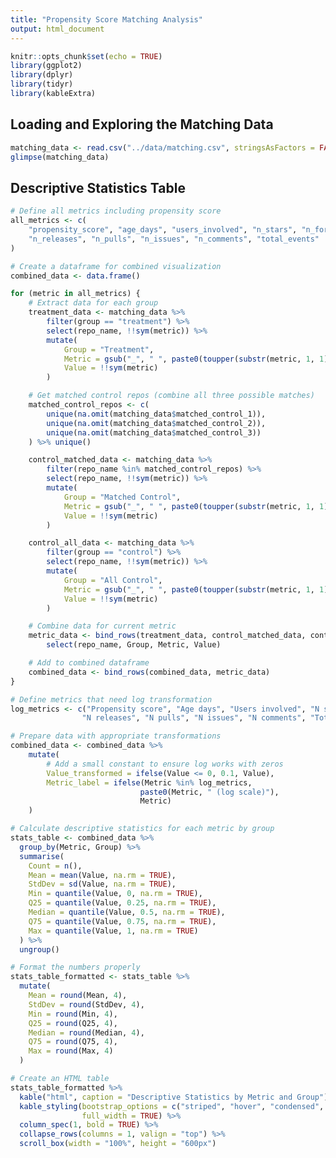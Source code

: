 ```yaml
---
title: "Propensity Score Matching Analysis"
output: html_document
---
```


```r
knitr::opts_chunk$set(echo = TRUE)
library(ggplot2)
library(dplyr)
library(tidyr)
library(kableExtra)
```

## Loading and Exploring the Matching Data

```r
matching_data <- read.csv("../data/matching.csv", stringsAsFactors = FALSE)
glimpse(matching_data)
```

## Descriptive Statistics Table

```r
# Define all metrics including propensity score
all_metrics <- c(
    "propensity_score", "age_days", "users_involved", "n_stars", "n_forks",
    "n_releases", "n_pulls", "n_issues", "n_comments", "total_events"
)

# Create a dataframe for combined visualization
combined_data <- data.frame()

for (metric in all_metrics) {
    # Extract data for each group
    treatment_data <- matching_data %>%
        filter(group == "treatment") %>%
        select(repo_name, !!sym(metric)) %>%
        mutate(
            Group = "Treatment",
            Metric = gsub("_", " ", paste0(toupper(substr(metric, 1, 1)), substr(metric, 2, nchar(metric)))),
            Value = !!sym(metric)
        )

    # Get matched control repos (combine all three possible matches)
    matched_control_repos <- c(
        unique(na.omit(matching_data$matched_control_1)),
        unique(na.omit(matching_data$matched_control_2)),
        unique(na.omit(matching_data$matched_control_3))
    ) %>% unique()

    control_matched_data <- matching_data %>%
        filter(repo_name %in% matched_control_repos) %>%
        select(repo_name, !!sym(metric)) %>%
        mutate(
            Group = "Matched Control",
            Metric = gsub("_", " ", paste0(toupper(substr(metric, 1, 1)), substr(metric, 2, nchar(metric)))),
            Value = !!sym(metric)
        )

    control_all_data <- matching_data %>%
        filter(group == "control") %>%
        select(repo_name, !!sym(metric)) %>%
        mutate(
            Group = "All Control",
            Metric = gsub("_", " ", paste0(toupper(substr(metric, 1, 1)), substr(metric, 2, nchar(metric)))),
            Value = !!sym(metric)
        )

    # Combine data for current metric
    metric_data <- bind_rows(treatment_data, control_matched_data, control_all_data) %>%
        select(repo_name, Group, Metric, Value)

    # Add to combined dataframe
    combined_data <- bind_rows(combined_data, metric_data)
}

# Define metrics that need log transformation
log_metrics <- c("Propensity score", "Age days", "Users involved", "N stars", "N forks",
                "N releases", "N pulls", "N issues", "N comments", "Total events")

# Prepare data with appropriate transformations
combined_data <- combined_data %>%
    mutate(
        # Add a small constant to ensure log works with zeros
        Value_transformed = ifelse(Value <= 0, 0.1, Value),
        Metric_label = ifelse(Metric %in% log_metrics,
                             paste0(Metric, " (log scale)"),
                             Metric)
    )

# Calculate descriptive statistics for each metric by group
stats_table <- combined_data %>%
  group_by(Metric, Group) %>%
  summarise(
    Count = n(),
    Mean = mean(Value, na.rm = TRUE),
    StdDev = sd(Value, na.rm = TRUE),
    Min = quantile(Value, 0, na.rm = TRUE),
    Q25 = quantile(Value, 0.25, na.rm = TRUE),
    Median = quantile(Value, 0.5, na.rm = TRUE),
    Q75 = quantile(Value, 0.75, na.rm = TRUE),
    Max = quantile(Value, 1, na.rm = TRUE)
  ) %>%
  ungroup()

# Format the numbers properly
stats_table_formatted <- stats_table %>%
  mutate(
    Mean = round(Mean, 4),
    StdDev = round(StdDev, 4),
    Min = round(Min, 4),
    Q25 = round(Q25, 4),
    Median = round(Median, 4),
    Q75 = round(Q75, 4),
    Max = round(Max, 4)
  )

# Create an HTML table
stats_table_formatted %>%
  kable("html", caption = "Descriptive Statistics by Metric and Group") %>%
  kable_styling(bootstrap_options = c("striped", "hover", "condensed", "responsive"),
                full_width = TRUE) %>%
  column_spec(1, bold = TRUE) %>%
  collapse_rows(columns = 1, valign = "top") %>%
  scroll_box(width = "100%", height = "600px")
```
